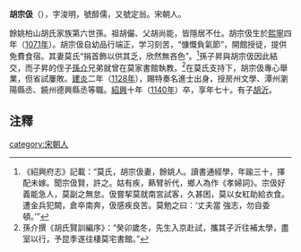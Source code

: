 '''胡宗伋'''（{{bd|1071年||1140年}}），字浚明，號醇儒，又號定翁。宋朝人。

餘姚柏山胡氏家族第六世孫。祖胡儼、父胡尚能，皆隱居不仕。胡宗伋生於[[熙寧|熙寧]]四年（[[1071年|1071年]]）。胡宗伋自幼品行端正，学习刻苦，“慷慨負氣節”，開館授徒，提供免費食宿。其妻莫氏“捐首飾以供其乏，欣然無吝色”。<ref>《紹興府志》記載：“莫氏，胡宗伋妻，餘姚人。讀書通經學，年踰三十，擇配未嫁。聞宗伋賢，許之。姑有疾，爇臂祈代，鄉人為作《孝婦詞》。宗伋好義能急人，莫副之無怠。伋嘗挈莫就南宮試客，久甚困，莫以女紅助給衣食。遭金兵犯闕，倉卒南奔，伋感疾良苦。莫勉之曰：‘丈夫當 強志，勿自委頓。’”</ref>孫子昇與胡宗伋因此結交，而子昇的侄子[[孫介|孫介]]兄弟就曾在莫家書館執教。<ref>孫介撰《胡氏賢訓編序》：“癸卯歲冬，先生入京赴試，攜其子沂往補太學，盡室以行，予昆季遂往棲莫宅書館。”</ref>在莫氏支持下，胡宗伋專心舉業，但省試屢敗。[[建炎|建炎]]二年（[[1128年|1128年]]），賜特奏名進士出身，授房州文學、潭州瀏陽縣丞、饒州德興縣丞等職。[[紹興|紹興]]十年（[[1140年|1140年]]）卒，享年七十。有子[[胡沂|胡沂]]。

==注釋==
{{reflist}}

[[category:宋朝人|category:宋朝人]]